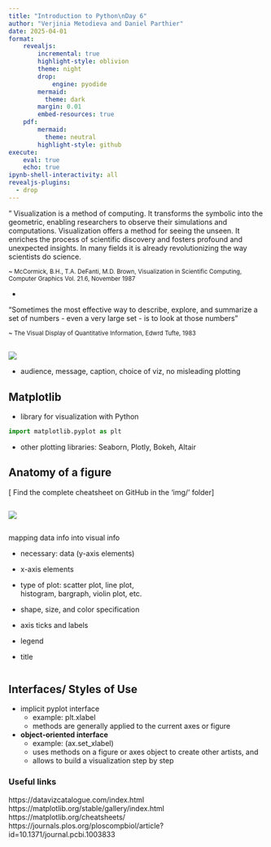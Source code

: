 ```yaml
---
title: "Introduction to Python\nDay 6"
author: "Verjinia Metodieva and Daniel Parthier"
date: 2025-04-01
format:
    revealjs:
        incremental: true 
        highlight-style: oblivion
        theme: night
        drop:
            engine: pyodide
        mermaid: 
          theme: dark
        margin: 0.01
        embed-resources: true
    pdf:
        mermaid: 
          theme: neutral
        highlight-style: github
execute:
    eval: true
    echo: true
ipynb-shell-interactivity: all
revealjs-plugins:
  - drop
---
```


" Visualization is a method of computing. It transforms the symbolic into the geometric,
enabling researchers to observe their simulations and computations. Visualization
offers a method for seeing the unseen. It enriches the process of scientific discovery
and fosters profound and unexpected insights. In many fields it is already
revolutionizing the way scientists do science.

<small> ~ McCormick, B.H., T.A. DeFanti, M.D. Brown, Visualization in Scientific
Computing, Computer Graphics Vol. 21.6, November 1987 </small>

- 

"Sometimes the most effective way to describe, explore, and summarize a set of numbers 
- even a very large set - is to look at those numbers" 

<small> ~ The Visual Display of Quantitative Information, Edwrd Tufte, 1983 </small>

##
![](/img/10_rules_figures.png)

- audience, message, caption, choice of viz, no misleading plotting

## Matplotlib

- library for visualization with Python

:::{.fragment}
```python
import matplotlib.pyplot as plt
```

:::

- other plotting libraries: Seaborn, Plotly, Bokeh, Altair

## Anatomy of a figure
[ Find the complete cheatsheet on GitHub in the 'img/' folder]

::: {.column width="43%"}

![](/img/anatomy_of_a_fig.png)

:::

::: {.column width="57%"}

mapping data info into visual info

- necessary: data (y-axis elements)

- x-axis elements
- type of plot: scatter plot, line plot, histogram, bargraph, violin plot, etc.
- shape, size, and color specification
- axis ticks and labels
- legend
- title

:::

## Interfaces/ Styles of Use
- implicit pyplot interface 
  - example: plt.xlabel
  - methods are generally applied to the current axes or figure

- **object-oriented interface** 
  - example: (ax.set_xlabel)
  - uses methods on a figure or axes object to create other artists, and 
  - allows to build a visualization step by step


### Useful links

https://datavizcatalogue.com/index.html 
https://matplotlib.org/stable/gallery/index.html
https://matplotlib.org/cheatsheets/
https://journals.plos.org/ploscompbiol/article?id=10.1371/journal.pcbi.1003833
